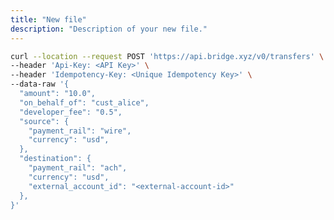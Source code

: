 ```yaml
---
title: "New file"
description: "Description of your new file."
---
```


```bash Request expandable
curl --location --request POST 'https://api.bridge.xyz/v0/transfers' \
--header 'Api-Key: <API Key>' \
--header 'Idempotency-Key: <Unique Idempotency Key>' \
--data-raw '{
  "amount": "10.0",
  "on_behalf_of": "cust_alice",
  "developer_fee": "0.5",
  "source": {
    "payment_rail": "wire",
    "currency": "usd",
  },
  "destination": {
    "payment_rail": "ach",
    "currency": "usd",
    "external_account_id": "<external-account-id>"
  },
}'
```
